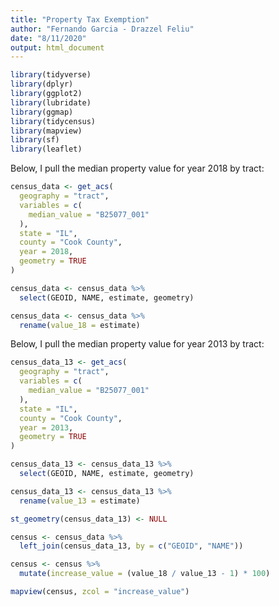 ```yaml
---
title: "Property Tax Exemption"
author: "Fernando Garcia - Drazzel Feliu"
date: "8/11/2020"
output: html_document
---
```


```r
library(tidyverse)
library(dplyr)
library(ggplot2)
library(lubridate)
library(ggmap)
library(tidycensus)
library(mapview)
library(sf)
library(leaflet)
```

Below, I pull the median property value for year 2018 by tract:  

```r
census_data <- get_acs(
  geography = "tract",
  variables = c(
    median_value = "B25077_001"
  ),
  state = "IL",
  county = "Cook County",
  year = 2018,
  geometry = TRUE
)
```

```r
census_data <- census_data %>%
  select(GEOID, NAME, estimate, geometry)

census_data <- census_data %>%
  rename(value_18 = estimate)
```


Below, I pull the median property value for year 2013 by tract:  


```r
census_data_13 <- get_acs(
  geography = "tract",
  variables = c(
    median_value = "B25077_001"
  ),
  state = "IL",
  county = "Cook County",
  year = 2013,
  geometry = TRUE
)
```

```r
census_data_13 <- census_data_13 %>%
  select(GEOID, NAME, estimate, geometry)

census_data_13 <- census_data_13 %>%
  rename(value_13 = estimate)
```

```r
st_geometry(census_data_13) <- NULL

census <- census_data %>%
  left_join(census_data_13, by = c("GEOID", "NAME"))
```

```r
census <- census %>%
  mutate(increase_value = (value_18 / value_13 - 1) * 100)
```

```r
mapview(census, zcol = "increase_value")
```
